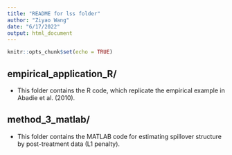 ```yaml
---
title: "README for lss folder"
author: "Ziyao Wang"
date: "6/17/2022"
output: html_document
---
```


```r
knitr::opts_chunk$set(echo = TRUE)
```

## empirical_application_R/

- This folder contains the R code, which replicate the empirical example in Abadie et al. (2010).

## method_3_matlab/

- This folder contains the MATLAB code for estimating spillover structure by post-treatment data (L1 penalty).


